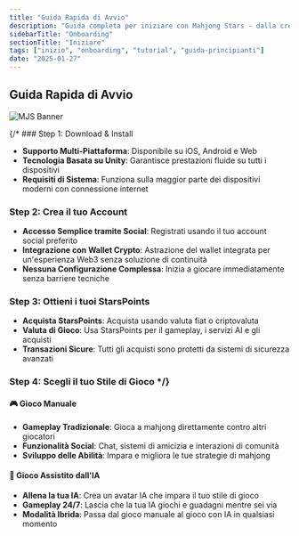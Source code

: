 ```yaml
---
title: "Guida Rapida di Avvio"
description: "Guida completa per iniziare con Mahjong Stars - dalla creazione dell'account alla tua prima partita con intelligenza artificiale"
sidebarTitle: "Onboarding"
sectionTitle: "Iniziare"
tags: ["inizio", "onboarding", "tutorial", "guida-principianti"]
date: "2025-01-27"
---
```


## Guida Rapida di Avvio

![MJS Banner](/static/images/comingsoon.webp)

{/* ### Step 1: Download & Install
- **Supporto Multi-Piattaforma**: Disponibile su iOS, Android e Web
- **Tecnologia Basata su Unity**: Garantisce prestazioni fluide su tutti i dispositivi
- **Requisiti di Sistema**: Funziona sulla maggior parte dei dispositivi moderni con connessione internet

### Step 2: Crea il tuo Account
- **Accesso Semplice tramite Social**: Registrati usando il tuo account social preferito
- **Integrazione con Wallet Crypto**: Astrazione del wallet integrata per un'esperienza Web3 senza soluzione di continuità
- **Nessuna Configurazione Complessa**: Inizia a giocare immediatamente senza barriere tecniche

### Step 3: Ottieni i tuoi StarsPoints
- **Acquista StarsPoints**: Acquista usando valuta fiat o criptovaluta
- **Valuta di Gioco**: Usa StarsPoints per il gameplay, i servizi AI e gli acquisti
- **Transazioni Sicure**: Tutti gli acquisti sono protetti da sistemi di sicurezza avanzati

### Step 4: Scegli il tuo Stile di Gioco */}

#### 🎮 Gioco Manuale
- **Gameplay Tradizionale**: Gioca a mahjong direttamente contro altri giocatori
- **Funzionalità Social**: Chat, sistemi di amicizia e interazioni di comunità
- **Sviluppo delle Abilità**: Impara e migliora le tue strategie di mahjong

#### 🤖 Gioco Assistito dall'IA
- **Allena la tua IA**: Crea un avatar IA che impara il tuo stile di gioco
- **Gameplay 24/7**: Lascia che la tua IA giochi e guadagni mentre sei via
- **Modalità Ibrida**: Passa dal gioco manuale al gioco con IA in qualsiasi momento